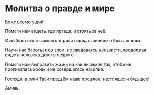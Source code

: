 # Молитва о правде и мире

Боже всемогущий!

Помоги нам видеть, где правда, и стоять за неё.

Освободи нас от всякого страха перед насилием и беззаконием.

Научи нас бороться со злом, не предаваясь ненависти, продолжая видеть человека даже в недруге.

Помоги нам выправить жизнь на нашей земле так, чтобы не проливалась кровь и не совершалось насилие.

Господи, в руки Твои предаём наше прошлое, настоящее и будущее!

Аминь.
